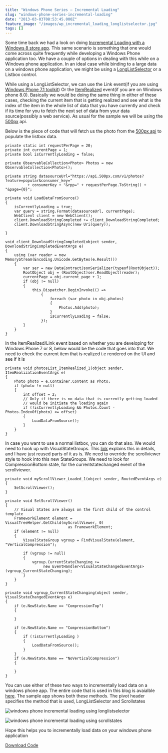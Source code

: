 ```yaml
---
title: "Windows Phone Series – Incremental Loading"
slug: "windows-phone-series-incremental-loading"
date: "2013-03-03T08:53:45.000Z"
feature_image: "/images/wp_incremental_loading_longlistselector.jpg"
tags: []
---
```


Some time back we had a look on doing [Incremental Loading with a Windows 8 store app](http://rahulpnath.wordpress.com/2012/10/28/windows-8-series-incremental-loading/). This same scenario is something that one would come across quite frequently while developing a Windows Phone application too. We have a couple of options in dealing with this while on a Windows phone application. In an ideal case while binding to a large data on a windows phone application, we might be using a [LongListSelector](http://msdn.microsoft.com/en-US/library/windowsphone/develop/microsoft.phone.controls.longlistselector\(v=vs.105\).aspx) or a Listbox control.

While using a LongListSelector, we can use the Link event(if you are using [Windows Phone 7.1 toolkit](http://phone.codeplex.com/)) Or the [ItemRealized](http://msdn.microsoft.com/en-US/library/windowsphone/develop/microsoft.phone.controls.longlistselector.itemrealized\(v=vs.105\).aspx) event(if you are on Windows phone 8.0). Basically we would be doing the same thing in either of these cases, checking the current item that is getting realized and see what is the index of the item in the whole list of data that you have currently and check if its time for you to fetch the next set of data from your data source(possibly a web service). As usual for the sample we will be using the [500px](http://500px.com/popular) api.

Below is the piece of code that will fetch us the photo from the [500px api](http://developers.500px.com/) to populate the listbox data.

    private static int requestPerPage = 20;
    private int currentPage = 1;
    private bool isCurrentlyLoading = false;
    
    private ObservableCollection<Photo> Photos = new ObservableCollection<Photo>();
    
    private string datasourceUrl="https://api.500px.com/v1/photos?feature=popular&consumer_key="
              + consumerKey + "&rpp=" + requestPerPage.ToString() + "&page={0}";
    
    private void LoadDataFromSource()
    {
        isCurrentlyLoading = true;
        var query = string.Format(datasourceUrl, currentPage);
        WebClient client = new WebClient();
        client.DownloadStringCompleted += client_DownloadStringCompleted;
        client.DownloadStringAsync(new Uri(query));
    
    }
    
    void client_DownloadStringCompleted(object sender, DownloadStringCompletedEventArgs e)
    {
        using (var reader = new MemoryStream(Encoding.Unicode.GetBytes(e.Result)))
        {
            var ser = new DataContractJsonSerializer(typeof(RootObject));
            RootObject obj = (RootObject)ser.ReadObject(reader);
            currentPage = obj.current_page + 1;
            if (obj != null)
            {
                this.Dispatcher.BeginInvoke(() =>
                    {
                        foreach (var photo in obj.photos)
                        {
                            Photos.Add(photo);
                        }
                        isCurrentlyLoading = false;
                    });
            }
        }
    }
    

In the ItemRealized/Link event based on whether you are developing for Windows Phone 7 or 8, below would be the code that goes into that. We need to check the current item that is realized i.e rendered on the UI and see if it is

    private void photosList_ItemRealized_1(object sender, ItemRealizationEventArgs e)
    {
        Photo photo = e.Container.Content as Photo;
        if (photo != null)
        {
            int offset = 2;
            // Only if there is no data that is currently getting loaded
            // would be initiate the loading again
            if (!isCurrentlyLoading && Photos.Count - Photos.IndexOf(photo) <= offset)
            {
                LoadDataFromSource();
            }
        }
    }
    

In case you want to use a normal listbox, you can do that also. We would need to hook up with VisualStateGroups. This [link](http://blogs.msdn.com/b/slmperf/archive/2011/06/30/windows-phone-mango-change-listbox-how-to-detect-compression-end-of-scroll-states.aspx) explains this in details, and I have just reused parts of it as is. We need to override the scrollviewer style to hook into this new StateGroups. We need to look for CompressionBottom state, for the currentstatechanged event of the scrollviewer.

    private void myScrollViewer_Loaded_1(object sender, RoutedEventArgs e)
    {
        SetScrollViewer();
    }
    
    private void SetScrollViewer()
    {
        // Visual States are always on the first child of the control template
        FrameworkElement element = VisualTreeHelper.GetChild(myScrollViewer, 0)
                                as FrameworkElement;
        if (element != null)
        {
            VisualStateGroup vgroup = FindVisualState(element, "VerticalCompression");
    
            if (vgroup != null)
            {
                vgroup.CurrentStateChanging +=
                     new EventHandler<VisualStateChangedEventArgs>(vgroup_CurrentStateChanging);
            }
        }
    }
    
    private void vgroup_CurrentStateChanging(object sender, VisualStateChangedEventArgs e)
    {
        if (e.NewState.Name == "CompressionTop")
        {
    
        }
    
        if (e.NewState.Name == "CompressionBottom")
        {
            if (!isCurrentlyLoading )
            {
                LoadDataFromSource();
            }
        }
        if (e.NewState.Name == "NoVerticalCompression")
        {
    
        }
    }
    

You can use either of these two ways to incrementally load data on a windows phone app. The entire code that is used in this blog is avaialble [here](https://github.com/rahulpnath/IncrementalLoadingPhone). The sample app shows both these methods. The pivot header specifies the method that is used, LongListSelector and Scrollstates

![windows phone incremental loading using longlistselector](/images/wp_incremental_loading_longlistselector.jpg)

![windows phone incremental loading using scrollstates](/images/wp_incremental_loading_scrollstates.jpg)

Hope this helps you to incrementally load data on your windows phone application

[Download Code](https://github.com/rahulpnath/IncrementalLoadingPhone)